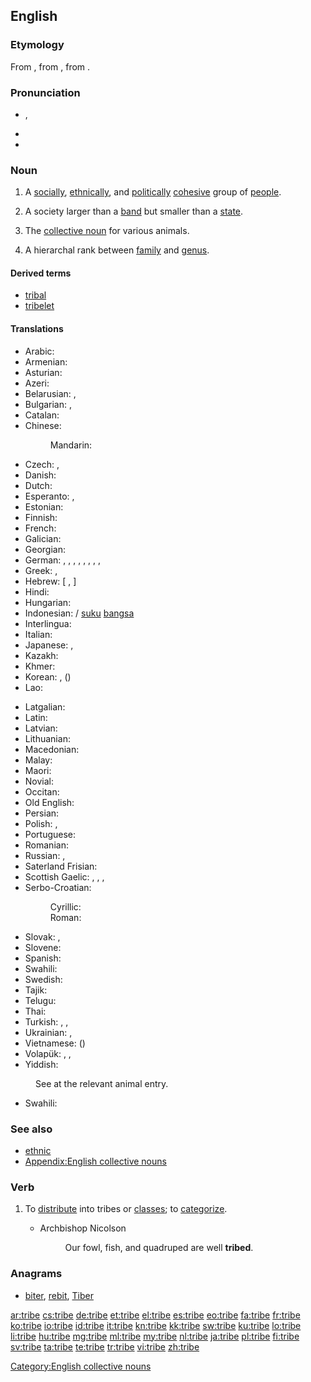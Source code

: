 ==English==

{{wikipedia}}

===Etymology===
From {{etyl|enm}}, from {{etyl|fro}} {{term|tribu|lang=fro}}, from {{etyl|la}} {{term|tribus|lang=la}}.

===Pronunciation===
* {{IPA|/tɹaɪb/}}, {{X-SAMPA|/tr\aIb/}}
* {{audio|en-us-tribe.ogg|Audio (US)}}
* {{rhymes|aɪb}}

===Noun===
{{en-noun}}

# A [[social]]ly, [[ethnical]]ly, and [[political]]ly [[cohesive]] group of [[people]].
# {{anthropology}} A society larger than a [[band]] but smaller than a [[state]].
# The [[collective noun]] for various animals.
# {{taxonomy}} A hierarchal rank between [[family]] and [[genus]].

====Derived terms====
* [[tribal]]
* [[tribelet]]

====Translations====
{{trans-top|group of people}}
* Arabic: {{t+|ar|قبيلة|f|tr=qabīla}}
* Armenian: {{t-|hy|ցեղ|tr=c'eġ}}
* Asturian: {{t-|ast|tribu|f}}
* Azeri: {{t|az|qəbilə}}
* Belarusian: {{t|be|племя|n|tr=pljémja|sc=Cyrl}}, {{t|be|род|m|tr=rod|sc=Cyrl}}
* Bulgarian: {{t+|bg|племе|n|tr=pléme}}, {{t|bg|род|m|tr=rod|sc=Cyrl}}
* Catalan: {{t-|ca|tribu|f}}
* Chinese:
*: Mandarin: {{t+|cmn|部落|tr=bùluò|sc=Hani}}
* Czech: {{t+|cs|kmen|m}}, {{t|cs|rod|m}}
* Danish: {{t-|da|stamme}}
* Dutch: {{t+|nl|stam|m}}
* Esperanto: {{t-|eo|tribo}}, {{qualifier|diminutive}} {{t-|eo|tribeto}}
* Estonian: {{t|et|hõim}}
* Finnish: {{t+|fi|heimo}}
* French: {{t+|fr|tribu|f}}
* Galician: {{t+|gl|tribo|m}}
* Georgian: {{t|ka|ტომი|tr=tomi|sc=Geor}}
* German: {{t+|de|Stamm|m}}, {{t+|de|Volksstamm|m}}, {{t+|de|Sippe|f}}, {{t+|de|Volk|n}}, {{t-|de|Völkchen|n}}, {{t-|de|Völklein|n}}, {{t-|de|Sippschaft|f}}, {{qualifier|biology}} {{t+|de|Tribus|f}}, {{t-|de|Völkerschaft|f}}
* Greek: {{t+|el|φύλο|n|tr=fýlo}}, {{t+|el|φυλή|f|tr=fylí}}
* Hebrew: {{t+|he|שבט|m|tr=shévet|sc=Hebr}} [ {{t-|he|שְׁבָטִים|m|p|tr=shvatím|sc=Hebr}}, {{t-|he|שֵׁבֶט־|m|tr=shévet-|sc=Hebr}}{{t-|he|שֵׁבֶט־|m|p|tr=shivté-|sc=Hebr}} ]
* Hindi: {{t|hi|जनजाति|tr=janjāti|sc=Deva}}
* Hungarian: {{t+|hu|törzs}}
* Indonesian: {{t+|id|suku}} / [[suku]] [[bangsa]]
* Interlingua: {{t-|ia|tribo}}
* Italian: {{t+|it|tribù|f}}
* Japanese: {{t|ja|部族|tr=[[ぶぞく]], buzoku}}, {{t+|ja|民族|tr=[[みんぞく]], minzoku}}
* Kazakh: {{t|kk|тайпа|tr=taypa|sc=Cyrl}}
* Khmer: {{t|km|កុលសម័្ពន្ធ|tr=kolsɑmpoan|sc=Khmr}}
* Korean: {{t+|ko|겨레|tr=gyeore}}, {{t+|ko|부족|tr=bujok|sc=Hang}} ({{t|ko|部族|sc=Hang}})
* Lao: {{t|lo|ຊົນເຜົ່າ|tr=son phao|sc=Laoo}}
{{trans-mid}}
* Latgalian: {{tø|ltg|patauta}}
* Latin: {{t-|la|tribus|f}}
* Latvian: {{t-|lv|cilts}}
* Lithuanian: {{t-|lt|gentis|m}}
* Macedonian: {{t-|mk|племе|n|tr=pléme|sc=Cyrl}}
* Malay: {{t|ms|suku}}
* Maori: {{t-|mi|iwi}}
* Novial: {{tø|nov|tribu}}
* Occitan: {{t-|oc|tribú}}
* Old English: {{t-|ang|þeod|alt=þēod}}
* Persian: {{t|fa|قبیله|tr=qabile|sc=fa-Arab}}
* Polish: {{t+|pl|plemię|n}}, {{t|pl|ród|m}}
* Portuguese: {{t+|pt|tribo|f}}
* Romanian: {{t-|ro|trib|n}}
* Russian: {{t+|ru|племя|n|tr=plémja}}, {{t|ru|род|m|tr=rod|sc=Cyrl}}
* Saterland Frisian: {{tø|stq|Stamme|p}}
* Scottish Gaelic: {{t-|gd|cinneadh|m}}, {{t-|gd|seòrsa|m}}, {{t-|gd|sliochd|m}}, {{t-|gd|treubh|f}}
* Serbo-Croatian:
*: Cyrillic: {{t-|sh|племе|n}}
*: Roman: {{t-|sh|pleme|n}}
* Slovak: {{t|sk|kmeň|m}}, {{t|sk|rod|m}}
* Slovene: {{t|sl|pleme|n}}
* Spanish: {{t+|es|tribu|f}}
* Swahili: {{t+|sw|kabila}}
* Swedish: {{t+|sv|stam}}
* Tajik: {{t|tg|қабила|tr=qabila|sc=Cyrl}}
* Telugu: {{t-|te|తెగ}}
* Thai: {{t-|th|เผ่า|n|tr=phao}}
* Turkish: {{t+|tr|halk}}, {{t+|tr|kabile}}, {{t-|tr|meslek grubu}}
* Ukrainian: {{t|uk|плем'я|n|tr=plém'ja|sc=Cyrl}}, {{t|uk|рід|m|tr=rid|sc=Cyrl}}
* Vietnamese: {{t|vi|bộ lạc}} ({{t|vi|部落}})
* Volapük: {{t+|vo|tribüt}}, {{qualifier|diminutive}} {{t-|vo|tribütil}}, {{t-|vo|pöpatribüt}}
* Yiddish: {{t-|yi|שבֿט|m|tr=sheyvet, schejwet}}
{{trans-bottom}}

{{trans-top|collective noun}}
: See at the relevant animal entry.
{{trans-mid}}
* Swahili: {{t+|sw|kabila}}
{{trans-bottom}}

===See also===
* [[ethnic]]
* [[Appendix:English collective nouns]]

===Verb===
{{en-verb|trib|ed}}

# {{transitive}} To [[distribute]] into tribes or [[class]]es; to [[categorize]].
#* Archbishop Nicolson
#*: Our fowl, fish, and quadruped are well '''tribed'''.

===Anagrams===
* [[biter#English|biter]], [[rebit#English|rebit]], [[Tiber#English|Tiber]]

[[Category:English collective nouns]]

[[ar:tribe]]
[[cs:tribe]]
[[de:tribe]]
[[et:tribe]]
[[el:tribe]]
[[es:tribe]]
[[eo:tribe]]
[[fa:tribe]]
[[fr:tribe]]
[[ko:tribe]]
[[io:tribe]]
[[id:tribe]]
[[it:tribe]]
[[kn:tribe]]
[[kk:tribe]]
[[sw:tribe]]
[[ku:tribe]]
[[lo:tribe]]
[[li:tribe]]
[[hu:tribe]]
[[mg:tribe]]
[[ml:tribe]]
[[my:tribe]]
[[nl:tribe]]
[[ja:tribe]]
[[pl:tribe]]
[[fi:tribe]]
[[sv:tribe]]
[[ta:tribe]]
[[te:tribe]]
[[tr:tribe]]
[[vi:tribe]]
[[zh:tribe]]